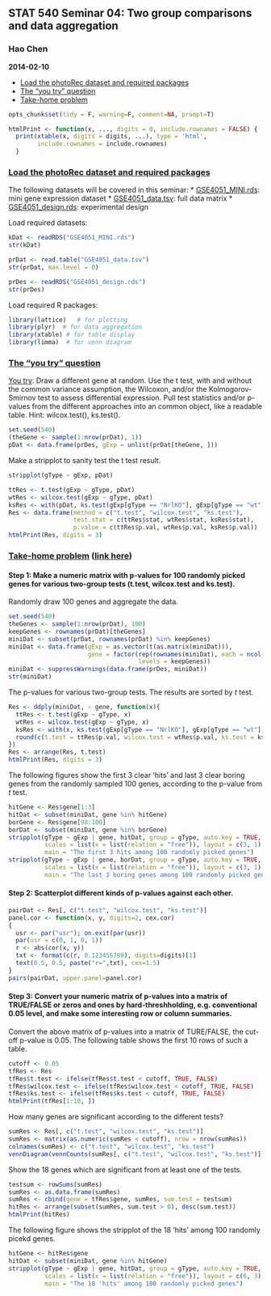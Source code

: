 ## STAT 540 Seminar 04: Two group comparisons and data aggregation
### Hao Chen
__2014-02-10__

* <dim id="1a">[Load the photoRec dataset and required packages](#1b)
* <dim id="2a">[The "you try" question](#2b)
* <dim id="3a">[Take-home problem](#3b)

```r
opts_chunk$set(tidy = F, warning=F, comment=NA, prompt=T)
```

```r
htmlPrint <- function(x, ..., digits = 0, include.rownames = FALSE) {
  print(xtable(x, digits = digits, ...), type = 'html', 
        include.rownames = include.rownames)
  }
```

### <dim id="1b">[Load the photoRec dataset and required packages](#1a)
The following datasets will be covered in this seminar:
* [GSE4051_MINI.rds](https://github.com/jennybc/stat540_2014/blob/master/examples/photoRec/data/GSE4051_MINI.rds): mini gene expression dataset
* [GSE4051_data.tsv](https://github.com/jennybc/stat540_2014/blob/master/examples/photoRec/data/GSE4051_data.tsv): full data matrix 
* [GSE4051_design.rds](https://github.com/jennybc/stat540_2014/blob/master/examples/photoRec/data/GSE4051_design.rds): experimental design

Load required datasets:
```r
kDat <- readRDS("GSE4051_MINI.rds")
str(kDat)
```

```r
prDat <- read.table("GSE4051_data.tsv")
str(prDat, max.level = 0)
```

```r
prDes <- readRDS("GSE4051_design.rds")
str(prDes)
```

Load required R packages:
```r
library(lattice)   # for plotting
library(plyr)  # for data aggregation
library(xtable) # for table display
library(limma)  # for venn diagram
```

### <dim id="2b">[The "you try" question](#2a)
[You try](http://ugrad.stat.ubc.ca/~stat540/seminars/seminar04_compileNotebook-dataAggregation-twoGroupComparison.html#two-sample-tests----one-gene): Draw a different gene at random. Use the t test, with and without the common variance assumption, the Wilcoxon, and/or the Kolmogorov-Smirnov test to assess differential expression. Pull test statistics and/or p-values from the different approaches into an common object, like a readable table. Hint: wilcox.test(), ks.test().

```r
set.seed(540)
(theGene <- sample(1:nrow(prDat), 1))
pDat <- data.frame(prDes, gExp = unlist(prDat[theGene, ]))
```

Make a stripplot to sanity test the t test result.
```r
stripplot(gType ~ gExp, pDat)
```

```r
ttRes <- t.test(gExp ~ gType, pDat)
wtRes <- wilcox.test(gExp ~ gType, pDat)
ksRes <- with(pDat, ks.test(gExp[gType == "NrlKO"], gExp[gType == "wt"]))
Res <- data.frame(method = c("t.test", "wilcox.test", "ks.test"),
                  test.stat = c(ttRes$stat, wtRes$stat, ksRes$stat),
                  p.value = c(ttRes$p.val, wtRes$p.val, ksRes$p.val))
htmlPrint(Res, digits = 3)
```

### <dim id="3b">[Take-home problem](#3a) ([link here](http://ugrad.stat.ubc.ca/~stat540/seminars/seminar04_compileNotebook-dataAggregation-twoGroupComparison.html#ideas-for-take-home-work))

#### Step 1: Make a numeric matrix with p-values for 100 randomly picked genes for various two-group tests (t.test, wilcox.test and ks.test).

Randomly draw 100 genes and aggregate the data.
```r
set.seed(540)
theGenes <- sample(1:nrow(prDat), 100)
keepGenes <- rownames(prDat)[theGenes]
miniDat <- subset(prDat, rownames(prDat) %in% keepGenes)
miniDat <- data.frame(gExp = as.vector(t(as.matrix(miniDat))),
                      gene = factor(rep(rownames(miniDat), each = ncol(miniDat)),
                                    levels = keepGenes))
miniDat <- suppressWarnings(data.frame(prDes, miniDat))
str(miniDat)
```

The p-values for various two-group tests. The results are sorted by _t_ test.
```r
Res <- ddply(miniDat, ~ gene, function(x){
  ttRes <- t.test(gExp ~ gType, x)
  wtRes <- wilcox.test(gExp ~ gType, x)
  ksRes <- with(x, ks.test(gExp[gType == "NrlKO"], gExp[gType == "wt"]))
  round(c(t.test = ttRes$p.val, wilcox.test = wtRes$p.val, ks.test = ksRes$p.val), 3)               
})
Res <- arrange(Res, t.test)
htmlPrint(Res, digits = 3)
```

The following figures show the first 3 clear 'hits' and last 3 clear boring genes from the randomly sampled 100 genes, according to the p-value from _t_ test.
```r
hitGene <- Res$gene[1:3]
hitDat <- subset(miniDat, gene %in% hitGene)
borGene <- Res$gene[98:100]
borDat <- subset(miniDat, gene %in% borGene)
stripplot(gType ~ gExp | gene, hitDat, group = gType, auto.key = TRUE,
          scales = list(x = list(relation = "free")), layout = c(3, 1), 
          main = "The first 3 hits among 100 randomly picked genes")
stripplot(gType ~ gExp | gene, borDat, group = gType, auto.key = TRUE,
          scales = list(x = list(relation = "free")), layout = c(3, 1),
          main = "The last 3 boring genes among 100 randomly picked genes")
```

#### Step 2: Scatterplot different kinds of p-values against each other.
```r
pairDat <- Res[, c("t.test", "wilcox.test", "ks.test")]
panel.cor <- function(x, y, digits=2, cex.cor)
{
  usr <- par("usr"); on.exit(par(usr))
  par(usr = c(0, 1, 0, 1))
  r <- abs(cor(x, y))
  txt <- format(c(r, 0.123456789), digits=digits)[1]
  text(0.5, 0.5, paste("r=",txt), cex=1.5)
}
pairs(pairDat, upper.panel=panel.cor)
```

#### Step 3: Convert your numeric matrix of p-values into a matrix of TRUE/FALSE or zeros and ones by hard-threshholding, e.g. conventional 0.05 level, and make some interesting row or column summaries.

Convert the above matrix of p-values into a matrix of TURE/FALSE, the cut-off p-value is 0.05. The following table shows the first 10 rows of such a table. 
```r
cutoff <- 0.05
tfRes <- Res
tfRes$t.test <- ifelse(tfRes$t.test < cutoff, TRUE, FALSE)
tfRes$wilcox.test <- ifelse(tfRes$wilcox.test < cutoff, TRUE, FALSE)
tfRes$ks.test <- ifelse(tfRes$ks.test < cutoff, TRUE, FALSE)
htmlPrint(tfRes[1:10, ])
```

How many genes are significant according to the different tests? 
```r
sumRes <- Res[, c("t.test", "wilcox.test", "ks.test")]
sumRes <- matrix(as.numeric(sumRes < cutoff), nrow = nrow(sumRes))
colnames(sumRes) <- c("t.test", "wilcox.test", "ks.test")
vennDiagram(vennCounts(sumRes[, c("t.test", "wilcox.test", "ks.test")]))
```

Show the 18 genes which are significant from at least one of the tests. 
```r
testsum <- rowSums(sumRes)
sumRes <- as.data.frame(sumRes)
sumRes <- cbind(gene = tfRes$gene, sumRes, sum.test = testsum)
hitRes <- arrange(subset(sumRes, sum.test > 0), desc(sum.test))
htmlPrint(hitRes)
```

The following figure shows the stripplot of the 18 'hits' among 100 randomly picekd genes. 

```r
hitGene <- hitRes$gene
hitDat <- subset(miniDat, gene %in% hitGene)
stripplot(gType ~ gExp | gene, hitDat, group = gType, auto.key = TRUE,
          scales = list(x = list(relation = "free")), layout = c(6, 3), 
          main = "The 18 'hits' among 100 randomly picked genes")
```